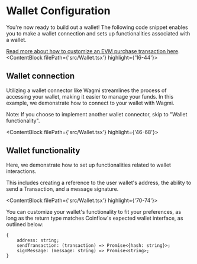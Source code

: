 

# Wallet Configuration
You're now ready to build out a wallet! 
The following code snippet enables you to make a wallet connection and sets up functionalities associated with a wallet.

[Read more about how to customize an EVM purchase transaction here](https://docs.coinflow.cash/docs/evm).
<ContentBlock filePath={'src/Wallet.tsx'} highlight={'16-44'}>

## Wallet connection

Utilizing a wallet connector like Wagmi streamlines the process of accessing your wallet, making it easier to manage your funds. In this example, we demonstrate how to connect to your wallet with Wagmi. 

Note: If you choose to implement another wallet connector, skip to "Wallet functionality".
</ContentBlock>

<ContentBlock filePath={'src/Wallet.tsx'} highlight={'46-68'}>

## Wallet functionality

Here, we demonstrate how to set up functionalities related to wallet interactions.

This includes creating a reference to the user wallet's address, the ability to send a Transaction, 
and a message signature.

</ContentBlock>

<ContentBlock filePath={'src/Wallet.tsx'} highlight={'70-74'}>

You can customize your wallet's functionality to fit your preferences, as long as 
the return type matches Coinflow's expected wallet interface, as outlined below:
```
{  
    address: string;  
    sendTransaction: (transaction) => Promise<{hash: string}>;  
    signMessage: (message: string) => Promise<string>;  
}
```

</ContentBlock>